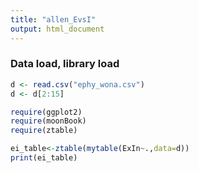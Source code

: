 ```yaml
---
title: "allen_EvsI"
output: html_document
---
```


### Data load, library load 
```r
d <- read.csv("ephy_wona.csv")
d <- d[2:15]

require(ggplot2)
require(moonBook)
require(ztable)
```
```r
ei_table<-ztable(mytable(ExIn~.,data=d))
print(ei_table)
```
